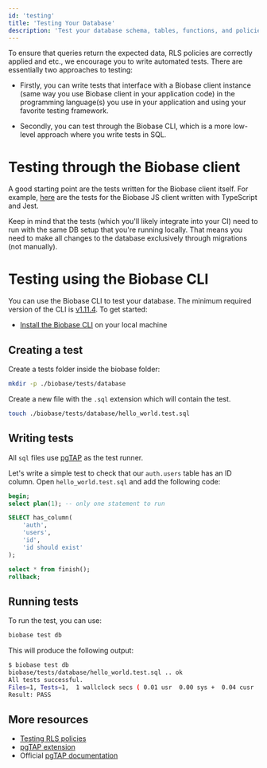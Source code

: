 ```yaml
---
id: 'testing'
title: 'Testing Your Database'
description: 'Test your database schema, tables, functions, and policies.'
---
```


To ensure that queries return the expected data, RLS policies are correctly applied and etc., we encourage you to write automated tests. There are essentially two approaches to testing:

- Firstly, you can write tests that interface with a Biobase client instance (same way you use Biobase client in your application code) in the programming language(s) you use in your application and using your favorite testing framework.

- Secondly, you can test through the Biobase CLI, which is a more low-level approach where you write tests in SQL.

# Testing through the Biobase client

A good starting point are the tests written for the Biobase client itself. For example, [here](https://github.com/biobase-ai/biobase/tree/master/tests/features/javascript) are the tests for the Biobase JS client written with TypeScript and Jest.

Keep in mind that the tests (which you'll likely integrate into your CI) need to run with the same DB setup that you're running locally. That means you need to make all changes to the database exclusively through migrations (not manually).

# Testing using the Biobase CLI

You can use the Biobase CLI to test your database. The minimum required version of the CLI is [v1.11.4](https://github.com/biobase-ai/cli/releases). To get started:

- [Install the Biobase CLI](/docs/guides/cli) on your local machine

## Creating a test

Create a tests folder inside the biobase folder:

```bash
mkdir -p ./biobase/tests/database
```

Create a new file with the `.sql` extension which will contain the test.

```bash
touch ./biobase/tests/database/hello_world.test.sql
```

## Writing tests

All `sql` files use [pgTAP](/docs/guides/database/extensions/pgtap) as the test runner.

Let's write a simple test to check that our `auth.users` table has an ID column. Open `hello_world.test.sql` and add the following code:

```sql
begin;
select plan(1); -- only one statement to run

SELECT has_column(
    'auth',
    'users',
    'id',
    'id should exist'
);

select * from finish();
rollback;
```

## Running tests

To run the test, you can use:

```bash
biobase test db
```

This will produce the following output:

```bash
$ biobase test db
biobase/tests/database/hello_world.test.sql .. ok
All tests successful.
Files=1, Tests=1,  1 wallclock secs ( 0.01 usr  0.00 sys +  0.04 cusr  0.02 csys =  0.07 CPU)
Result: PASS
```

## More resources

- [Testing RLS policies](/docs/guides/database/extensions/pgtap#testing-rls-policies)
- [pgTAP extension](/docs/guides/database/extensions/pgtap)
- Official [pgTAP documentation](https://pgtap.org/)
